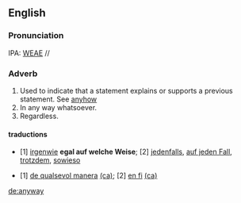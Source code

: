 ==English==
===Pronunciation===
IPA: [[WEAE]] //

===Adverb===
# Used to indicate that a statement explains or supports a previous statement.  See [[anyhow]]
# In any way whatsoever.
# Regardless.


====traductions====
* {{de}} [1] [[irgenwie]] '''egal auf welche Weise'''; [2] [[jedenfalls]], [[auf jeden Fall]], [[trotzdem]], [[sowieso]] 
* {{ca}} [1] [[de qualsevol manera]] [[:ca:de qualsevol manera|(ca)]]; [2] [[en fi]] [[:ca:en fi|(ca)]]


[[de:anyway]]